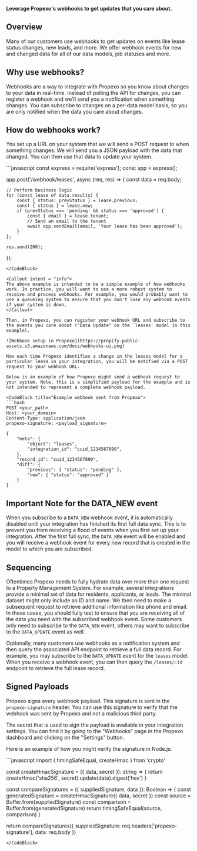 **Leverage Propexo's webhooks to get updates that you care about.**

## Overview 

Many of our customers use webhooks to get updates on events like lease status changes, new leads, and more. We offer webhook events for new and changed data for all of our data models, job statuses and more.

## Why use webhooks?

Webhooks are a way to integrate with Propexo so you know about changes to your data in real-time. Instead of polling the API for changes, you can register a webhook and we'll send you a notification when something changes. You can subscribe to changes on a per-data model basis, so you are only notified when the data you care about changes.

## How do webhooks work?

You set up a URL on your system that we will send a POST request to when something changes. We will send you a JSON payload with the data that changed. You can then use that data to update your system.

<CodeBlock title="Example route (in YOUR system) to receive webhook">
```javascript
const express = require('express');
const app = express();

app.post('/webhook/leases', async (req, res) => {
    const data = req.body;

    // Perform business logic
    for (const lease of data.results) {
        const { status: prevStatus } = lease.previous;
        const { status } = lease.new;
        if (prevStatus === 'pending' && status === 'approved') {
            const { email } = lease.tenant;
            // Send an email to the tenant
            await app.sendEmail(email, 'Your lease has been approved');
        }
    };

    res.send(200);
});
```
</CodeBlock>

<Callout intent = "info">
The above example is intended to be a simple example of how webhooks work. In practice, you will want to use a more robust system to receive and process webhooks. For example, you would probably want to use a queueing system to ensure that you don't lose any webhook events if your system is down.
</Callout>

Then, in Propexo, you can register your webhook URL and subscribe to the events you care about ("Data Update" on the `leases` model in this example).

![Webhook setup in Propexo](https://propify-public-assets.s3.amazonaws.com/docs/webhooks-ui.png)

Now each time Propexo identifies a change in the leases model for a particular lease in your integration, you will be notified via a POST request to your webhook URL.

Below is an example of how Propexo might send a webhook request to your system. Note, this is a simplified payload for the example and is not intended to represent a complete webhook payload.

<CodeBlock title="Example webhook sent from Propexo">
```bash 
POST <your_path>
Host: <your_domain>
Content-Type: application/json
propexo-signature: <payload_signature>

{
    "meta": {
        "object": "leases",
        "integration_id": "cuid_1234567890",
    },
    "record_id": "cuid_1234567890",
    "diff": {
        "previous": { "status": "pending" },
        "new": { "status": "approved" }
    }
}
```
</CodeBlock>

## Important Note for the DATA_NEW event

When you subscribe to a `DATA_NEW` webhook event, it is automatically disabled until your integration has finished its first full data sync. This is to prevent you from receiving a flood of events when you first set up your integration. After the first full sync, the `DATA_NEW` event will be enabled and you will receive a webhook event for every new record that is created in the model to which you are subscribed.

## Sequencing
Oftentimes Propexo needs to fully hydrate data over more than one request to a Property Management System. For example, several integrations provide a minimal set of data for residents, applicants, or leads. The minimal dataset might only include an ID and name. We then need to make a subsequent request to retrieve additional information like phone and email. In these cases, you should fully test to ensure that you are receiving all of the data you need with the subscribed webhook event. Some customers only need to subscribe to the `DATA_NEW` event, others may want to subscribe to the `DATA_UPDATE` event as well.

Optionally, many customers use webhooks as a notification system and then query the associated API endpoint to retrieve a full data record. For example, you may subscribe to the `DATA_UPDATE` event for the `leases` model. When you receive a webhook event, you can then query the `/leases/:id` endpoint to retrieve the full lease record.

## Signed Payloads

Propexo signs every webhook payload. This signature is sent in the `propexo-signature` header. You can use this signature to verify that the webhook was sent by Propexo and not a malicious third party.

The secret that is used to sign the payload is available in your integration settings. You can find it by going to the "Webhooks" page in the Propexo dashboard and clicking on the "Settings" button.

Here is an example of how you might verify the signature in Node.js:

<CodeBlock title = "Example signature verification">
```javascript 
import { timingSafeEqual, createHmac } from 'crypto'

const createHmacSignature = ({ data, secret }): string => {
  return createHmac('sha256', secret).update(data).digest('hex')
}

const compareSignatures = ({ suppliedSignature, data }): Boolean => {
  const generatedSignature = createHmacSignature({ data, secret })
  const source = Buffer.from(suppliedSignature)
  const comparison = Buffer.from(generatedSignature)
  return timingSafeEqual(source, comparison)
}

return compareSignatures({ suppliedSignature: req.headers['propexo-signature'], data: req.body })
```
</CodeBlock>
